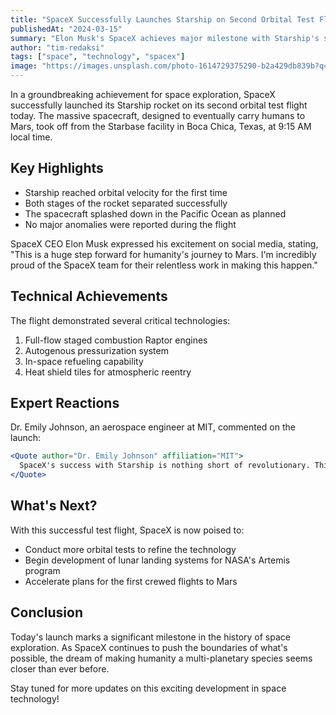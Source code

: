 ```yaml
---
title: "SpaceX Successfully Launches Starship on Second Orbital Test Flight"
publishedAt: "2024-03-15"
summary: "Elon Musk's SpaceX achieves major milestone with Starship's successful orbital test, paving the way for future Mars missions"
author: "tim-redaksi"
tags: ["space", "technology", "spacex"]
image: "https://images.unsplash.com/photo-1614729375290-b2a429db839b?q=80&w=1000"
---
```


In a groundbreaking achievement for space exploration, SpaceX successfully launched its Starship rocket on its second orbital test flight today. The massive spacecraft, designed to eventually carry humans to Mars, took off from the Starbase facility in Boca Chica, Texas, at 9:15 AM local time.

## Key Highlights

- Starship reached orbital velocity for the first time
- Both stages of the rocket separated successfully
- The spacecraft splashed down in the Pacific Ocean as planned
- No major anomalies were reported during the flight

SpaceX CEO Elon Musk expressed his excitement on social media, stating, "This is a huge step forward for humanity's journey to Mars. I'm incredibly proud of the SpaceX team for their relentless work in making this happen."

## Technical Achievements

The flight demonstrated several critical technologies:

1. Full-flow staged combustion Raptor engines
2. Autogenous pressurization system
3. In-space refueling capability
4. Heat shield tiles for atmospheric reentry

## Expert Reactions

Dr. Emily Johnson, an aerospace engineer at MIT, commented on the launch:

```jsx
<Quote author="Dr. Emily Johnson" affiliation="MIT">
  SpaceX's success with Starship is nothing short of revolutionary. This test flight brings us one step closer to sustainable interplanetary travel.
</Quote>
```

## What's Next?

With this successful test flight, SpaceX is now poised to:

- Conduct more orbital tests to refine the technology
- Begin development of lunar landing systems for NASA's Artemis program
- Accelerate plans for the first crewed flights to Mars

## Conclusion

Today's launch marks a significant milestone in the history of space exploration. As SpaceX continues to push the boundaries of what's possible, the dream of making humanity a multi-planetary species seems closer than ever before.

Stay tuned for more updates on this exciting development in space technology!
